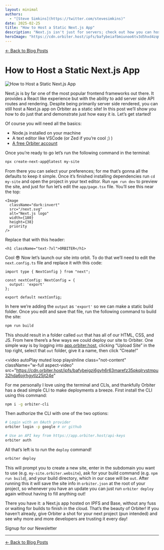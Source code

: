 ```yaml
---
layout: minimal
authors:
  - "[Steve Simkins](https://twitter.com/stevesimkins)"
date: 2025-02-25
title: "How to Host a Static Next.js App"
description: "Next.js isn't just for servers; check out how you can host a static version of your Next.js frontend on Orbiter!"
heroImage: "https://cdn.orbiter.host/ipfs/bafybeiafbmiunoo6tv3d5hxd4zqmrr6vd72rymsmcij6ickxkzpitslwly"
---
```



[← Back to Blog Posts](/blog)

# How to Host a Static Next.js App

![How to Host a Static Next.js App](https://cdn.orbiter.host/ipfs/bafybeiafbmiunoo6tv3d5hxd4zqmrr6vd72rymsmcij6ickxkzpitslwly)

Next.js is by far one of the most popular frontend frameworks out there. It provides a React like experience but with the ability to add server side API routes and rendering. Despite being primarily server side rendered, you can still host a Next.js app on Orbiter as a static site! In this post we’ll show you how to do just that and demonstrate just how easy it is. Let’s get started!

Of course you will need all the basics:

- Node.js installed on your machine
- A text editor like VSCode (or Zed if you’re cool ;) )
- [A free Orbiter account](https://app.orbiter.website)

Once you’re ready to go let’s run the following command in the terminal:

```bash
npx create-next-app@latest my-site
```

From there you can select your preferences; for me that’s gonna all the defaults to keep it simple. Once it’s finished installing dependencies run `cd my-site` and open the project in your text editor. Run `npm run dev` to preview the site, and just for fun let’s edit the `app/page.tsx` file. You’ll see this near the top:

```tsx
<Image
  className="dark:invert"
  src="/next.svg"
  alt="Next.js logo"
  width={180}
  height={38}
  priority
/>
```

Replace that with this header:

```tsx
<h1 className="text-7xl">ORBITER</h1>
```

Cool 😎 Now let’s launch our site into orbit. To do that we’ll need to edit the `next.config.ts` file and replace it with this code:

```tsx
import type { NextConfig } from "next";

const nextConfig: NextConfig = {
  output: 'export'
};

export default nextConfig;
```

In here we’re adding the `output` as `'export'` so we can make a static build folder. Once you edit and save that file, run the following command to build the site:

```bash
npm run build
```

This should result in a folder called `out` that has all of our HTML, CSS, and JS. From here there’s a few ways we could deploy our site to Orbiter. One simple way is by logging into [app.orbiter.host](http://app.orbiter.host), clicking “Upload Site” in the top right, select that `out` folder, give it a name, then click “Create!”

<video
  autoPlay
  muted
  loop
  playsInline
  class="not-content"
  className="w-full aspect-video"
  src="https://cdn.orbiter.host/ipfs/bafybeigzi6gyh6r63marefz35pkqlrvstmpu32hda6ojrhgytlz25jt24e"
></video>

For me personally I love using the terminal and CLIs, and thankfully Orbiter has a dead simple CLI to make deployments a breeze. First install the CLI using this command:

```bash
npm i -g orbiter-cli
```

Then authorize the CLI with one of the two options:

```bash
# Login with an OAuth provider
orbiter login -p google # or github

# Use an API key from https://app.orbiter.host/api-keys
orbiter auth
```

All that’s left is to run the `deploy` command!

```bash
orbiter deploy
```

This will prompt you to create a new site, enter in the subdomain you want to use (e.g. `my-site.orbiter.website`), ask for your build command (e.g. `npm run build`), and your build directory, which in our case will be `out`. After running this it will save the site info in `orbiter.json` at the root of your project, so whenever you have an update you can just run `orbiter deploy` again without having to fill anything out!

There you have it: a Next.js app hosted on IPFS and Base, without any fuss or waiting for builds to finish in the cloud. That’s the beauty of Orbiter! If you haven’t already, give Orbiter a shot for your next project (pun intended) and see why more and more developers are trusting it every day!

<div className="flex items-center flex-col gap-2 justify-center">
	<p className="font-bold">Signup for our Newsletter</p>
	<NewsletterForm />
</div>

---

[← Back to Blog Posts](/blog)
